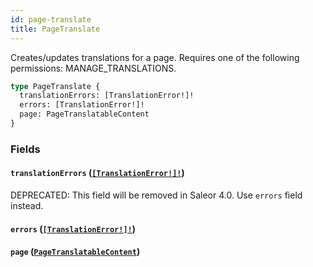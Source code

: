 ```yaml
---
id: page-translate
title: PageTranslate
---
```


Creates/updates translations for a page. Requires one of the following permissions: MANAGE_TRANSLATIONS.

```graphql
type PageTranslate {
  translationErrors: [TranslationError!]!
  errors: [TranslationError!]!
  page: PageTranslatableContent
}
```

### Fields

#### `translationErrors` ([`[TranslationError!]!`](../../../developer/api-reference/objects/translation-error))

<span class="badge badge--warning">DEPRECATED: This field will be removed in Saleor 4.0. Use `errors` field instead.</span>

#### `errors` ([`[TranslationError!]!`](../../../developer/api-reference/objects/translation-error))

#### `page` ([`PageTranslatableContent`](../../../developer/api-reference/objects/page-translatable-content))
